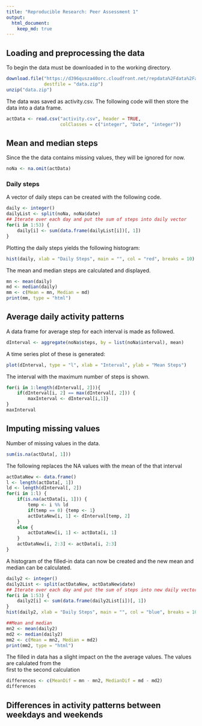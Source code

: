 ```yaml
---
title: "Reproducible Research: Peer Assessment 1"
output: 
  html_document:
    keep_md: true
---
```



## Loading and preprocessing the data
To begin the data must be downloaded in to the working directory.
``` r
download.file("https://d396qusza40orc.cloudfront.net/repdata%2Fdata%2Factivity.zip", 
              destfile = "data.zip")
unzip("data.zip")
```
The data was saved as activity.csv. The following code will then store the data into a data frame.
``` r
actData <- read.csv("activity.csv", header = TRUE, 
                    colClasses = c("integer", "Date", "integer"))
```

## Mean and median steps
Since the the data contains missing values, they will be ignored for now.
```r
noNa <- na.omit(actData)
```
### Daily steps
A vector of daily steps can be created with the following code.
```r
daily <- integer()
dailyList <- split(noNa, noNa$date)
## Iterate over each day and put the sum of steps into daily vector
for(i in 1:53) {
    daily[i] <- sum(data.frame(dailyList[i])[, 1])
}
```
Plotting the daily steps yields the following histogram:
``` r
hist(daily, xlab = "Daily Steps", main = "", col = "red", breaks = 10)
```

The mean and median steps are calculated and displayed.
``` r
mn <- mean(daily)
md <- median(daily)
mm <- c(Mean = mn, Median = md)
print(mm, type = "html")
```

## Average daily activity patterns
A data frame for average step for each interval is made as followed.
``` r
dInterval <- aggregate(noNa$steps, by = list(noNa$interval), mean)
```
A time series plot of these is generated:
```r
plot(dInterval, type = "l", xlab = "Interval", ylab = "Mean Steps")
```  

  The interval with the maximum number of steps is shown.
```r
for(i in 1:length(dInterval[, 2])){
    if(dInterval[i, 2] == max(dInterval[, 2])) {
        maxInterval <- dInterval[i,1]}
}
maxInterval
```

## Imputing missing values
Number of missing values in the data.
```r
sum(is.na(actData[, 1]))
```
The following replaces the NA values with the mean of the that interval
``` r
actDataNew <- data.frame()
l <- length(actData[, 1])
ld <- length(dInterval[, 2])
for(i in 1:l) {
    if(is.na(actData[i, 1])) {
        temp <- i %% ld
        if(temp == 0) {temp <- 1}
        actDataNew[i, 1] <- dInterval[temp, 2] 
    }
    else {
        actDataNew[i, 1] <- actData[i, 1]
    }
    actDataNew[i, 2:3] <- actData[i, 2:3]
}
```
A histogram of the filled-in data can now be created and the new mean and median can be calculated.
``` r
daily2 <- integer()
daily2List <- split(actDataNew, actDataNew$date)
## Iterate over each day and put the sum of steps into new daily vector
for(i in 1:53) {
    daily2[i] <- sum(data.frame(daily2List[i])[, 1])
}
hist(daily2, xlab = "Daily Steps", main = "", col = "blue", breaks = 10)

##Mean and median
mn2 <- mean(daily2)
md2 <- median(daily2)
mm2 <- c(Mean = mn2, Median = md2)
print(mm2, type = "html")
```
The filled in data has a slight impact on the the average values. The values are calulated from the  
first to the second calculation
``` r
differences <- c(MeanDif = mn - mn2, MedianDif = md - md2)
differences
```
## Differences in activity patterns between weekdays and weekends
